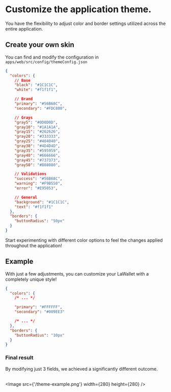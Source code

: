 
# Customize the application theme.

You have the flexibility to adjust color and border settings utilized across the entire application.

## Create your own skin

You can find and modify the configuration in `apps/web/src/config/themeConfig.json`

```json --filename="themeConfig.json"
{
  "colors": {
    // Base
    "black": "#1C1C1C",
    "white": "#f1f1f1",

    // Brand
    "primary": "#56B68C",
    "secondary": "#FDC800",

    // Grays
    "gray5": "#0D0D0D",
    "gray10": "#1A1A1A",
    "gray15": "#262626",
    "gray20": "#333333",
    "gray25": "#404040",
    "gray30": "#4D4D4D",
    "gray35": "#595959",
    "gray40": "#666666",
    "gray45": "#737373",
    "gray50": "#808080",

    // Validations
    "success": "#56B68C",
    "warning": "#F9B550",
    "error": "#E95053",

    // General
    "background": "#1C1C1C",
    "text": "#f1f1f1"
  },
  "borders": {
    "buttonRadius": "50px"
  }
}
```

Start experimenting with different color options to feel the changes applied throughout the application!

## Example

With just a few adjustments, you can customize your LaWallet with a completely unique style!

```json
{
  "colors": {
    /* ... */

    "primary": "#FFFFFF",
    "secondary": "#009EE3"

    /* ... */
  },
  "borders": {
    "buttonRadius": "10px"
  }
}
```

### Final result

By modifying just 3 fields, we achieved a significantly different outcome.<br/><br/>

<Image src={'/theme-example.png'} width={280} height={280} />
